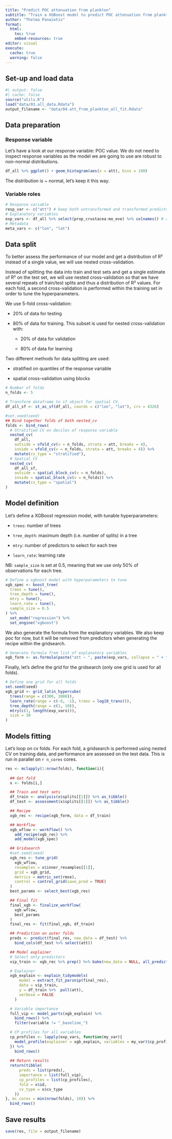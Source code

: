 ```yaml
---
title: "Predict POC attenuation from plankton"
subtitle: "Train a XGBoost model to predict POC attenuation from plankton diversity data."
author: "Thelma Panaïotis"
format:
  html:
    toc: true
    embed-resources: true
editor: visual
execute:
  cache: true
  warning: false
---
```


## Set-up and load data

```r
#| output: false
#| cache: false
source("utils.R")
load("data/03.all_data.Rdata")
output_filename <- "data/04.att_from_plankton_all_fit.Rdata"
```

## Data preparation

### Response variable

Let’s have a look at our response variable: POC value. We do not need to inspect response variables as the model we are going to use are robust to non-normal distributions.

```r
df_all %>% ggplot() + geom_histogram(aes(x = att), bins = 100)
```

The distribution is \~ normal, let’s keep it this way.

### Variable roles

```r
# Response variable
resp_var <- c("att") # keep both untransformed and transformed predictor
# Explanatory variables
exp_vars <- df_all %>% select(prop_crustacea:mo_eve) %>% colnames() # all variables
# Metadata
meta_vars <- c("lon", "lat")
```

## Data split

To better assess the performance of our model and get a distribution of R² instead of a single value, we will use nested cross-validation.

Instead of splitting the data into train and test sets and get a single estimate of R² on the test set, we will use nested cross-validation so that we have several repeats of train/test splits and thus a distribution of R² values. For each fold, a second cross-validation is performed within the training set in order to tune the hyperparameters.

We use 5-fold cross-validation:

-   20% of data for testing

-   80% of data for training. This subset is used for nested cross-validation with:

    -   20% of data for validation

    -   80% of data for learning

Two different methods for data splitting are used:

-   stratified on quantiles of the response variable

-   spatial cross-validation using blocks

```r
# Number of folds
n_folds <- 5

# Transform dataframe to sf object for spatial CV.
df_all_sf <- st_as_sf(df_all, coords = c("lon", "lat"), crs = 4326)

#set.seed(seed)
## Bind together folds of both nested_cv
folds <- bind_rows(
  # Stratified CV on deciles of response variable
  nested_cv(
    df_all,
    outside = vfold_cv(v = n_folds, strata = att, breaks = 4),
    inside = vfold_cv(v = n_folds, strata = att, breaks = 4)) %>%
    mutate(cv_type = "stratified"),
  # Spatial CV
  nested_cv(
    df_all_sf,
    outside = spatial_block_cv(v = n_folds),
    inside = spatial_block_cv(v = n_folds)) %>%
    mutate(cv_type = "spatial")
)
```

## Model definition

Let’s define a XGBoost regression model, with tunable hyperparameters:

-   `trees`: number of trees

-   `tree_depth`: maximum depth (i.e. number of splits) in a tree

-   `mtry`: number of predictors to select for each tree

-   `learn_rate`: learning rate

NB: `sample_size` is set at 0.5, meaning that we use only 50% of observations for each tree.

```r
# Define a xgboost model with hyperparameters to tune
xgb_spec <- boost_tree(
  trees = tune(),
  tree_depth = tune(),
  mtry = tune(),
  learn_rate = tune(),
  sample_size = 0.5
) %>%
  set_mode("regression") %>%
  set_engine("xgboost")
```

We also generate the formula from the explanatory variables. We also keep poc for now, but it will be removed from predictors when generating the recipe within the gridsearch.

```r
# Generate formula from list of explanatory variables
xgb_form <- as.formula(paste("att ~ ", paste(exp_vars, collapse = " + "), sep = ""))
```

Finally, let’s define the grid for the gridsearch (only one grid is used for all folds).

```r
# Define one grid for all folds
set.seed(seed)
xgb_grid <- grid_latin_hypercube(
  trees(range = c(300, 3000)),
  learn_rate(range = c(-6, -1), trans = log10_trans()),
  tree_depth(range = c(1, 10)),
  mtry(c(1, length(exp_vars))),
  size = 30
)
```

## Models fitting

Let’s loop on cv folds. For each fold, a gridsearch is performed using nested CV on training data, and performance are assessed on the test data. This is run in parallel on `r n_cores` cores.

```r
res <- mclapply(1:nrow(folds), function(i){
  
  ## Get fold
  x <- folds[i,]

  ## Train and test sets
  df_train <- analysis(x$splits[[1]]) %>% as_tibble()
  df_test <- assessment(x$splits[[1]]) %>% as_tibble()

  ## Recipe
  xgb_rec <- recipe(xgb_form, data = df_train)

  ## Workflow
  xgb_wflow <- workflow() %>%
    add_recipe(xgb_rec) %>%
    add_model(xgb_spec)

  ## Gridsearch
  #set.seed(seed)
  xgb_res <- tune_grid(
    xgb_wflow,
    resamples = x$inner_resamples[[1]],
    grid = xgb_grid,
    metrics = metric_set(rmse),
    control = control_grid(save_pred = TRUE)
  )
  best_params <- select_best(xgb_res)

  ## Final fit
  final_xgb <- finalize_workflow(
    xgb_wflow,
    best_params
  )
  final_res <- fit(final_xgb, df_train)

  ## Prediction on outer folds
  preds <- predict(final_res, new_data = df_test) %>%
    bind_cols(df_test %>% select(att))

  ## Model explainer
  # Select only predictors
  vip_train <- xgb_rec %>% prep() %>% bake(new_data = NULL, all_predictors())

  # Explainer
  xgb_explain <- explain_tidymodels(
      model = extract_fit_parsnip(final_res),
      data = vip_train,
      y = df_train %>%  pull(att),
      verbose = FALSE
    )

  # Variable importance
  full_vip <- model_parts(xgb_explain) %>%
    bind_rows() %>%
    filter(variable != "_baseline_")

  # CP profiles for all variables
  cp_profiles <- lapply(exp_vars, function(my_var){
    model_profile(explainer = xgb_explain, variables = my_var)$cp_profiles %>% as_tibble()
  }) %>%
    bind_rows()
  
  ## Return results
  return(tibble(
      preds = list(preds),
      importance = list(full_vip),
      cp_profiles = list(cp_profiles),
      fold = x$id,
      cv_type = x$cv_type
    ))
}, mc.cores = min(nrow(folds), 10)) %>%
  bind_rows()
```

## Save results

```r
save(res, file = output_filename)
```
